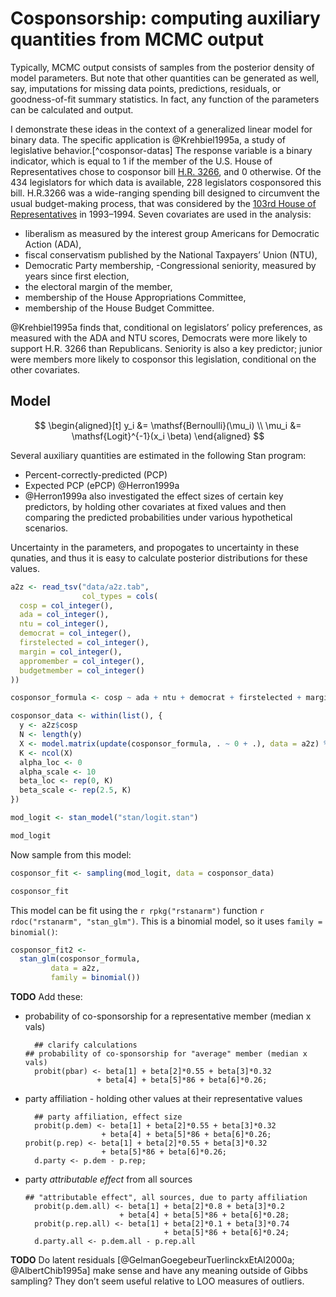 # Cosponsorship: computing auxiliary quantities from MCMC output {#cosponsorship}

Typically, MCMC output consists of samples from the posterior density of model parameters.  But note that other quantities can be generated as well, say, imputations for missing data points, predictions, residuals, or goodness-of-fit summary statistics.  In fact, any function of the parameters can be calculated and output.

I demonstrate these ideas in the context of a generalized linear model for binary data.  The specific application is @Krehbiel1995a, a study of legislative behavior.[^cosponsor-datas]
The response variable is a binary indicator, which is equal to 1 if the member of the U.S. House of Representatives chose to cosponsor bill [H.R. 3266](https://www.congress.gov/bill/103rd-congress/house-bill/3266), and 0 otherwise. Of the 434 legislators for which data is available, 228 legislators cosponsored this bill.
H.R.3266 was a wide-ranging spending bill designed to circumvent the usual budget-making process, that was considered by the [103rd House of Representatives](https://en.wikipedia.org/wiki/103rd_United_States_Congress) in 1993--1994.
Seven covariates are used in the analysis:

- liberalism as measured by the interest group Americans for Democratic Action (ADA),
- fiscal conservatism published by the National Taxpayers' Union (NTU),
- Democratic Party membership,
-Congressional seniority, measured by years since first election,
- the electoral margin of the member,
- membership of the House Appropriations Committee,
- membership of the House Budget Committee.

@Krehbiel1995a finds that, conditional on legislators' policy preferences, as measured with the ADA and NTU scores, Democrats were more likely to support H.R. 3266 than Republicans. 
Seniority is also a key predictor; junior were members more likely to cosponsor this legislation, conditional on the other covariates.

## Model

$$
\begin{aligned}[t]
y_i &= \mathsf{Bernoulli}(\mu_i) \\
\mu_i &= \mathsf{Logit}^{-1}(x_i \beta)
\end{aligned}
$$

Several auxiliary quantities are estimated in the following Stan program:

- Percent-correctly-predicted (PCP)
- Expected PCP (ePCP)  @Herron1999a 
- @Herron1999a also investigated the effect sizes of certain key predictors, by holding other covariates at fixed values and then comparing the predicted probabilities under various hypothetical scenarios. 

Uncertainty in the parameters, and propogates to uncertainty in these qunaties, and thus it is easy to calculate posterior distributions for these values.

```r
a2z <- read_tsv("data/a2z.tab",
                col_types = cols(
  cosp = col_integer(),
  ada = col_integer(),
  ntu = col_integer(),
  democrat = col_integer(),
  firstelected = col_integer(),
  margin = col_integer(),
  appromember = col_integer(),
  budgetmember = col_integer()
))
```

```r
cosponsor_formula <- cosp ~ ada + ntu + democrat + firstelected + margin + appromember + budgetmember
```

```r
cosponsor_data <- within(list(), {
  y <- a2z$cosp
  N <- length(y)
  X <- model.matrix(update(cosponsor_formula, . ~ 0 + .), data = a2z) %>% scale()
  K <- ncol(X)
  alpha_loc <- 0
  alpha_scale <- 10
  beta_loc <- rep(0, K)
  beta_scale <- rep(2.5, K)
})
```

```r
mod_logit <- stan_model("stan/logit.stan")
```
```r
mod_logit
```

Now sample from this model:
```r
cosponsor_fit <- sampling(mod_logit, data = cosponsor_data)
```
```r
cosponsor_fit
```

This model can be fit using the `r rpkg("rstanarm")` function `r rdoc("rstanarm", "stan_glm")`.
This is a binomial model, so it uses `family = binomial()`:
```r
cosponsor_fit2 <-
  stan_glm(cosponsor_formula, 
         data = a2z,
         family = binomial())
```

**TODO** Add these:

- probability of co-sponsorship for a representative member (median x vals)
  ```
	## clarify calculations
  ## probability of co-sponsorship for "average" member (median x vals)
	probit(pbar) <- beta[1] + beta[2]*0.55 + beta[3]*0.32
	              + beta[4] + beta[5]*86 + beta[6]*0.26;
	```
- party affiliation - holding other values at their representative values
  ```
	## party affiliation, effect size
	probit(p.dem) <- beta[1] + beta[2]*0.55 + beta[3]*0.32
	               + beta[4] + beta[5]*86 + beta[6]*0.26;
  probit(p.rep) <- beta[1] + beta[2]*0.55 + beta[3]*0.32
	               + beta[5]*86 + beta[6]*0.26;
	d.party <- p.dem - p.rep;
	```
- party *attributable effect* from all sources
  ```
  ## "attributable effect", all sources, due to party affiliation
	probit(p.dem.all) <- beta[1] + beta[2]*0.8 + beta[3]*0.2
	                   + beta[4] + beta[5]*86 + beta[6]*0.28;
	probit(p.rep.all) <- beta[1] + beta[2]*0.1 + beta[3]*0.74
	                             + beta[5]*86 + beta[6]*0.24;
	d.party.all <- p.dem.all - p.rep.all
  ```

**TODO** Do latent residuals [@GelmanGoegebeurTuerlinckxEtAl2000a; @AlbertChib1995a] make sense and have any meaning outside of Gibbs sampling? They don't seem useful relative to LOO measures of outliers.

[^cosponsor-data]: Replication data from @Herron2010a.
